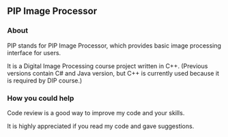 == PIP Image Processor ==

=== About ===

PIP stands for PIP Image Processor, which provides basic image processing interface for users.

It is a Digital Image Processing course project written in C++. (Previous versions contain C# and Java version, but C++ is currently used because it is required by DIP course.)

=== How you could help ===

Code review is a good way to improve my code and your skills. 

It is highly appreciated if you read my code and gave suggestions.
